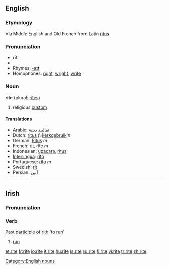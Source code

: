 ==English==

===Etymology===
Via Middle English and Old French from Latin [[ritus]]

===Pronunciation===
* rīt
* {{IPA|/ɹaɪt/}}
* Rhymes: [[Rhymes:English:-aɪt|-aɪt]]
* Homophones: [[right]], [[wright]], [[write]]

===Noun===
'''rite''' (plural: [[rites]])

#religious [[custom]]

====Translations====
*Arabic: تقالييد دينية
*Dutch: [[ritus]] ''f'', [[kerkgebruik]] ''n''
*German: [[Ritus]] ''m''
*French: [[rit]], rite ''m''
*Indonesian: [[upacara]], [[ritus]]
*[[Interlingua]]: [[rito]]
*Portuguese: [[rito]] ''m''
*Swedish: [[rit]] {{c}}
*Persian: آیین
[[Category:English nouns]]

----

==Irish==
===Pronunciation===
{{IPA|[ˈritʲə]}}
===Verb===
[[Past participle]] of [[rith]] 'to [[run]]'
#[[run]]

[[et:rite]]
[[fr:rite]]
[[io:rite]]
[[it:rite]]
[[hu:rite]]
[[ja:rite]]
[[ru:rite]]
[[fi:rite]]
[[vi:rite]]
[[tr:rite]]
[[zh:rite]]